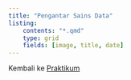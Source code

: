 ```yaml
---
title: "Pengantar Sains Data"
listing: 
    contents: "*.qmd"
    type: grid
    fields: [image, title, date]
---
```


Kembali ke [Praktikum](../../../../praktikum.qmd)
